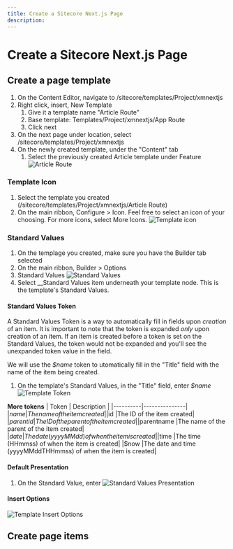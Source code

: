 ```yaml
---
title: Create a Sitecore Next.js Page
description: 
---
```


# Create a Sitecore Next.js Page

## Create a page template
1. On the Content Editor, navigate to /sitecore/templates/Project/xmnextjs
1. Right click, insert, New Template
    1. Give it a template name "Article Route"
    1. Base template: Templates/Project/xmnextjs/App Route
    1. Click next
1. On the next page under location, select /sitecore/templates/Project/xmnextjs
1. On the newly created template, under the "Content" tab
    1. Select the previously created Article template under Feature
![Article Route](../../public/images/sitecore/article-route.png)

### Template Icon
1. Select the template you created (/sitecore/templates/Project/xmnextjs/Article Route)
1. On the main ribbon, Configure > Icon. Feel free to select an icon of your choosing. For more icons, select More Icons.
![Template icon](../../public/images/sitecore/template-icon.png)

### Standard Values
1. On the templage you created, make sure you have the Builder tab selected
1. On the main ribbon, Builder > Options
1. Standard Values
![Standard Values](../../public/images/sitecore/template-standard-values.png)
1. Select __Standard Values item underneath your template node. This is the template's Standard Values.

#### Standard Values Token
A Standard Values Token is a way to automatically fill in fields upon *creation* of an item.  It is important to note that the token is expanded *only* upon creation of an item.
If an item is created before a token is set on the Standard Values, the token would not be expanded and you'll see the unexpanded token value in the field.

We will use the *$name* token to utomatically fill in the "Title" field with the name of the item being created.
1. On the template's Standard Values, in the "Title" field, enter *$name*
![Template Token](../../public/images/sitecore/template-token.png)

**More tokens**
| Token    | Description   |
|----------|---------------|
|$name     |The name of the item created|
|$id	|The ID of the item created|
|$parentid	|The ID of the parent of the item created|
|$parentname	|The name of the parent of the item created|
|$date	|The date (yyyyMMdd) of when the item is created|
|$time	|The time (HHmmss) of when the item is created|
|$now	|The date and time (yyyyMMddTHHmmss) of when the item is created|

#### Default Presentation
1. On the Standard Value, enter 
![Standard Values Presentation](../../public/images/sitecore/standard-value-presentation.png)

#### Insert Options
![Template Insert Options](../../public/images/sitecore/app-route-insert-options.png)
## Create page items